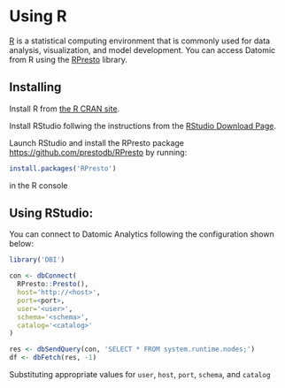 Using R
=======

[R](https://www.r-project.org/) is a statistical computing environment that is commonly used for data analysis, visualization, and model development. You can access Datomic from R using the [RPresto](https://github.com/prestodb/RPresto) library.

Installing
----------

Install R from [the R CRAN site](https://cran.r-project.org/).

Install RStudio follwing the instructions from the [RStudio Download Page](https://www.rstudio.com/products/rstudio/download/).

Launch RStudio and install the RPresto package <https://github.com/prestodb/RPresto> by running:

```R
install.packages('RPresto')
```



in the R console





Using RStudio:
--------------

You can connect to Datomic Analytics following the configuration shown below:

```R
library('DBI')

con <- dbConnect(
  RPresto::Presto(),
  host='http://<host>',
  port=<port>,
  user='<user>',
  schema='<schema>',
  catalog='<catalog>'
)

res <- dbSendQuery(con, 'SELECT * FROM system.runtime.nodes;')
df <- dbFetch(res, -1)
```



Substituting appropriate values for `user`, `host`, `port`, `schema`, and `catalog`